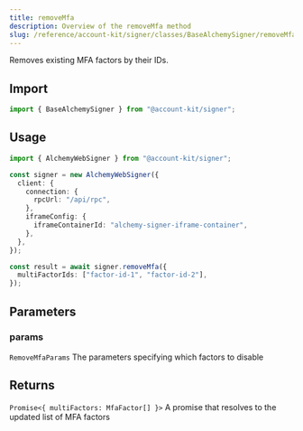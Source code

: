 ```yaml
---
title: removeMfa
description: Overview of the removeMfa method
slug: /reference/account-kit/signer/classes/BaseAlchemySigner/removeMfa
---
```



Removes existing MFA factors by their IDs.

## Import

```ts
import { BaseAlchemySigner } from "@account-kit/signer";
```

## Usage

```ts
import { AlchemyWebSigner } from "@account-kit/signer";

const signer = new AlchemyWebSigner({
  client: {
    connection: {
      rpcUrl: "/api/rpc",
    },
    iframeConfig: {
      iframeContainerId: "alchemy-signer-iframe-container",
    },
  },
});

const result = await signer.removeMfa({
  multiFactorIds: ["factor-id-1", "factor-id-2"],
});
```

## Parameters

### params

`RemoveMfaParams`
The parameters specifying which factors to disable

## Returns

`Promise<{ multiFactors: MfaFactor[] }>`
A promise that resolves to the updated list of MFA factors
